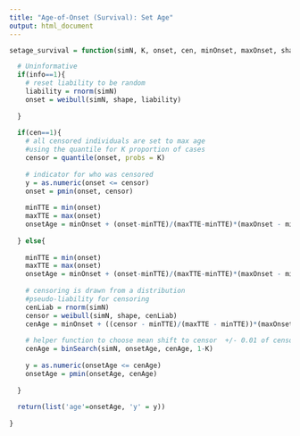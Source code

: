 ```yaml
---
title: "Age-of-Onset (Survival): Set Age"
output: html_document
---
```


```r
setage_survival = function(simN, K, onset, cen, minOnset, maxOnset, shape, info){

  # Uninformative
  if(info==1){
    # reset liability to be random
    liability = rnorm(simN)
    onset = weibull(simN, shape, liability)
    
  }
  
  if(cen==1){
    # all censored individuals are set to max age
    #using the quantile for K proportion of cases
    censor = quantile(onset, probs = K)
  
    # indicator for who was censored
    y = as.numeric(onset <= censor)
    onset = pmin(onset, censor)
    
    minTTE = min(onset)
    maxTTE = max(onset)
    onsetAge = minOnset + (onset-minTTE)/(maxTTE-minTTE)*(maxOnset - minOnset)
    
  } else{
    
    minTTE = min(onset)
    maxTTE = max(onset)
    onsetAge = minOnset + (onset-minTTE)/(maxTTE-minTTE)*(maxOnset - minOnset)
    
    # censoring is drawn from a distribution
    #pseudo-liability for censoring
    cenLiab = rnorm(simN)
    censor = weibull(simN, shape, cenLiab)
    cenAge = minOnset + ((censor - minTTE)/(maxTTE - minTTE))*(maxOnset - minOnset)
    
    # helper function to choose mean shift to censor  +/- 0.01 of censoring rate = 1-K
    cenAge = binSearch(simN, onsetAge, cenAge, 1-K)
    
    y = as.numeric(onsetAge <= cenAge)
    onsetAge = pmin(onsetAge, cenAge) 
    
  }
  
  return(list('age'=onsetAge, 'y' = y))
  
}
```
